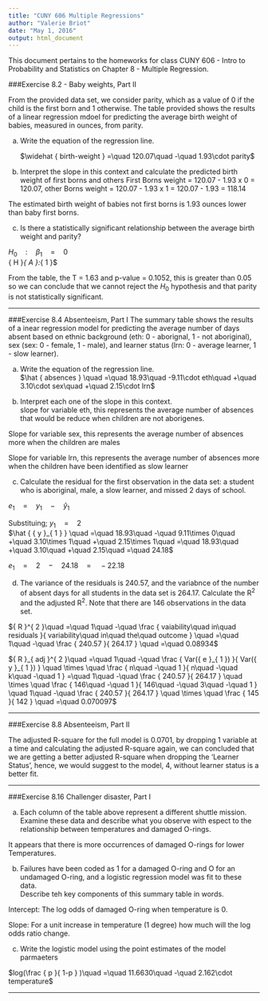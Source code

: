 ```yaml
---
title: "CUNY 606 Multiple Regressions"
author: "Valerie Briot"
date: "May 1, 2016"
output: html_document
---
```


This document pertains to the homeworks for class CUNY 606 - Intro to Probability and Statistics on Chapter 8 - Multiple Regression.  

###Exercise 8.2 - Baby weights, Part II  

From the provided data set, we consider parity, which as a value of 0 if the child is the first born and 1 otherwise. The table provided shows the results of a linear regression mdoel for predicting the average birth weight of babies, measured in ounces, from parity.  

a) Write the equation of the regression line.

    $\widehat { birth-weight } =\quad 120.07\quad -\quad 1.93\cdot parity$  
    
b) Interpret the slope in this context and calculate the predicted birth weight of first borns and others
First Borns weight = 120.07 - 1.93 x 0 = 120.07, 
other Borns weight = 120.07 - 1.93 x 1 = 120.07 - 1.93 = 118.14  

The estimated birth weight of babies not first borns is 1.93 ounces lower than baby first borns.

c) Is there a statistically significant relationship between the average birth weight and parity?  

${ H }_{ 0 }\quad :\quad { \beta  }_{ 1 }\quad =\quad 0$  
{ H }_{ A }\quad :\quad { \beta  }_{ 1 }\quad \neq \quad 0$

From the table, the T = 1.63 and p-value = 0.1052, this is greater than 0.05 so we can conclude that we cannot reject the ${ H }_{ 0 }$ hypothesis and that parity is not statistically significant.  

---

###Exercise 8.4 Absenteeism, Part I
The summary table shows the results of a inear regression model for predicting the average number of days absent based on ethnic background (eth: 0 - aborignal, 1 - not aboriginal), sex (sex: 0 - female, 1 - male), and learner status (lrn: 0 - average learner, 1 - slow learner).

a) Write the equation of the regression line.  
$\hat { absences } \quad =\quad 18.93\quad -9.11\cdot eth\quad +\quad 3.10\cdot sex\quad +\quad 2.15\cdot lrn$  

b) Interpret each one of the slope in this context.  
slope for variable eth, this represents the average number of absences that would be reduce when children are not aborigenes.  

Slope for variable sex, this represents the average number of absences more when the children are males  

Slope for variable lrn, this represents the average number of absences more when the children have been identified as slow learner  

c) Calculate the residual for the first observation in the data set: a student who is aboriginal, male, a slow learner, and missed 2 days of school.  

${ e }_{ 1 }\quad =\quad { y }_{ 1 }\quad -\quad \hat { y } _{ 1 }$  

Substituing; 
${ y }_{ 1 }\quad =\quad 2$  
$\hat { { y }_{ 1 } } \quad =\quad 18.93\quad -\quad 9.11\times 0\quad +\quad 3.10\times 1\quad +\quad 2.15\times 1\quad =\quad 18.93\quad +\quad 3.10\quad +\quad 2.15\quad =\quad 24.18$  

${ e }_{ 1 }\quad =\quad 2\quad -\quad 24.18\quad =\quad -22.18$  

d) The variance of the residuals is 240.57, and the variabnce of the number of absent days for all students in the data set is 264.17.  Calculate the R^2^ and the adjusted R^2^.  Note that there are 146 observations in the data set.  

${ R }^{ 2 }\quad =\quad 1\quad -\quad \frac { vaiability\quad in\quad residuals }{ variability\quad in\quad the\quad outcome } \quad =\quad 1\quad -\quad \frac { 240.57 }{ 264.17 } \quad =\quad 0.08934$  

${ R }_{ adj }^{ 2 }\quad =\quad 1\quad -\quad \frac { Var({ e }_{ 1 }) }{ Var({ y }_{ 1 }) } \quad \times \quad \frac { n\quad -\quad 1 }{ n\quad -\quad k\quad -\quad 1 } =\quad 1\quad -\quad \frac { 240.57 }{ 264.17 } \quad \times \quad \frac { 146\quad -\quad 1 }{ 146\quad -\quad 3\quad -\quad 1 } \quad 1\quad -\quad \frac { 240.57 }{ 264.17 } \quad \times \quad \frac { 145 }{ 142 } \quad =\quad 0.070097$  

---

###Exercise 8.8 Absenteeism, Part II

The adjusted R-square for the full model is 0.0701, by dropping 1 variable at a time and calculating the adjusted R-square again, we can concluded that we are getting a better adjusted R-square when dropping the 'Learner Status', hence, we would suggest to the model, 4, without learner status is a better fit.  

---

###Exercise 8.16 Challenger disaster, Part I

a) Each column of the table above represent a different shuttle mission.  Examine these data and describe what you observe with espect to the relationship between temperatures and damaged O-rings.  

It appears that there is more occurrences of damaged O-rings for lower Temperatures.  

b) Failures have been coded as 1 for a damaged O-ring and O for an undamaged O-ring, and a logistic regression model was fit to these data.  
Describe teh key components of this summary table in words.  

Intercept: The log odds of damaged O-ring when temperature is 0.  

Slope: For a unit increase in temperature (1 degree) how much will
the log odds ratio change.  

c) Write the logistic model using the point estimates of the model parmaeters

$log(\frac { p }{ 1-p } )\quad =\quad 11.6630\quad -\quad 2.162\cdot temperature$  

---

